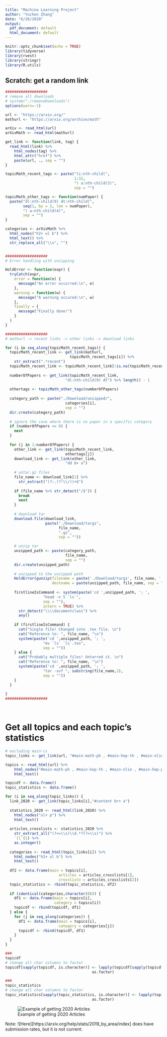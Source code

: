 ```yaml
---
title: "Machine Learning Project"
author: "Yuchen Zhang"
date: "6/26/2020"
output:
  pdf_document: default
  html_document: default
---
```


```r
knitr::opts_chunk$set(echo = TRUE)
library(tidyverse)
library(rvest)
library(stringr)
library(R.utils)
```

## Scratch: get a random link
```r
###################
# remove all downloads
# system("./removeDownloads")
options(warn=-1)

url <- "https://arxiv.org/"
mathurl <- "https://arxiv.org/archive/math"

arXiv <- read_html(url)
arXivMath <- read_html(mathurl)

get_link <- function(link, tag) {
  read_html(link) %>% 
    html_nodes(tag) %>%
    html_attr("href") %>% 
    paste(url, ., sep = "")
}

topicMath_recent_tags <- paste("li:nth-child(", 
                               1:32, 
                               ") a:nth-child(3)", 
                               sep = "")

topicMath_other_tags <- function(numPaper) {
  paste("dl:nth-child(9) dt:nth-child(", 
        seq(1, by = 2, len = numPaper), 
        ") a:nth-child(4)", 
        sep = "")
}

categories <- arXivMath %>% 
  html_nodes("h2+ ul b") %>% 
  html_text() %>% 
  str_replace_all("\\s", "")


###################
# Error handling with unzipping

HoldError <- function(expr) {
  tryCatch(expr,
    error = function(e) {
      message("An error occurred:\n", e)
    },
    warning = function(w) {
      message("A warning occured:\n", w)
    },
    finally = {
      message("Finally done!")
    }
  )
}

###################
# mathurl -> recent links -> other links -> download links

for (i in seq_along(topicMath_recent_tags)) {
  topicMath_recent_link <- get_link(mathurl, 
                             topicMath_recent_tags[i]) %>% 
    str_extract(".*recent")
  topicMath_recent_link <- topicMath_recent_link[!is.na(topicMath_recent_link)]
  
  numberOfPapers <- get_link(topicMath_recent_link,
                           "dl:nth-child(9) dt") %>% length() - 1
  
  othertags <- topicMath_other_tags(numberOfPapers)
  
  category_path <- paste("./Download/unzipped/", 
                           categories[i], 
                           sep = "")
  dir.create(category_path)
  
  # ignore the case where there is no paper in a specific category
  if (numberOfPapers <= 0) {
    next
  }
  
  for (j in 1:numberOfPapers) {
    other_link <- get_link(topicMath_recent_link,
                           othertags[j])
    download_link <- get_link(other_link, 
                           "dd b+ a")
    
    # untar.gz files
    file_name <- download_link[1] %>% 
      str_extract("(?:.(?!\\/))+$")
    
    if (file_name %>% str_detect("/$")) {
      break
      next
    }
    
    # download tar
    download.file(download_link, 
                  paste("./Download/targz", 
                        file_name, 
                        ".gz",
                        sep = ""))

    # unzip tar
    unzipped_path <- paste(category_path, 
                           file_name, 
                           sep = "")
    dir.create(unzipped_path)
    
    # unzipped to the unzipped path
    HoldError(gunzip(filename = paste('./Download/targz', file_name, '.gz', sep = ""),
                     destname = paste(unzipped_path, file_name, sep = "")))
    
    firstlineIsCommand <- system(paste('cd ',unzipped_path, '; ',
                 "head -n 5 `ls`",
                 sep = ""),
                 intern = TRUE) %>% 
      str_detect("\\\\documentclass") %>% 
      any()
    
    if (firstlineIsCommand) {
      cat("Single file! Changed into .tex file. \n")
      cat("Reference to: ", file_name, "\n")
      system(paste('cd ',unzipped_path, '; ',
                 "mv `ls` `ls`.tex",
                 sep = ""))
    } else {
      cat("Probably multiple files! Untarred it. \n")
      cat("Reference to: ", file_name, "\n")
      system(paste('cd ',unzipped_path, '; ',
                 "tar -xvf ", substring(file_name,2),
                 sep = ""))
    }
  }
  
}
###################




```

# Get all topics and each topic's statistics
```r
# excluding main-cs 
topic_links <- get_link(url, "#main-math-ph , #main-hep-th , #main-nlin , #main-hep-ph , #main-nucl-ex , #main-hep-lat , #main-nucl-th , #main-hep-ex , #main-physics , #main-gr-qc , #main-quant-ph , #main-math , #main-q-bio , #main-q-fin , #main-stat , #main-eess , #main-econ , #main-cond-mat , #main-astro-ph")

topics <- read_html(url) %>% 
    html_nodes("#main-math-ph , #main-hep-th , #main-nlin , #main-hep-ph , #main-nucl-ex , #main-hep-lat , #main-nucl-th , #main-hep-ex , #main-physics , #main-gr-qc , #main-quant-ph , #main-math , #main-q-bio , #main-q-fin , #main-stat , #main-eess , #main-econ , #main-cond-mat , #main-astro-ph") %>% 
    html_text()

topicdf <- data.frame()
topic_statistics <- data.frame()

for (i in seq_along(topic_links)) {
  link_2020 <- get_link(topic_links[i],"#content br+ a") 
  
  statistics_2020 <- read_html(link_2020) %>% 
    html_nodes("ul+ p") %>% 
    html_text()
  
  articles_crosslists <- statistics_2020 %>% 
    str_extract_all("(?<=\\s)\\d.*?(?=\\s)") %>% 
    `[[`(1) %>% 
    as.integer()
  
  categories <- read_html(topic_links[i]) %>% 
    html_nodes("h2+ ul b") %>% 
    html_text()
  
  df2 <- data.frame(main = topics[i],
                        articles = articles_crosslists[1], 
                        crosslists = articles_crosslists[2])
  topic_statistics <- rbind(topic_statistics, df2)
  
  if (identical(categories,character(0))) {
    df1 <- data.frame(main = topics[i], 
                      category = topics[i])
    topicdf <- rbind(topicdf, df1)
  } else {
    for (j in seq_along(categories)) {
      df1 <- data.frame(main = topics[i], 
                        category = categories[j])
      topicdf <- rbind(topicdf, df1)
    }
  }
}

###
topicdf
# change all char columns to factor
topicdf[sapply(topicdf, is.character)] <- lapply(topicdf[sapply(topicdf, is.character)], 
                                       as.factor)

###
topic_statistics
# change all char columns to factor
topic_statistics[sapply(topic_statistics, is.character)] <- lapply(topic_statistics[sapply(topic_statistics, is.character)], 
                                       as.factor)

```

![Example of getting 2020 Articles](./miscellaneous/statistics_example.png)

Note: ![Here][https://arxiv.org/help/stats/2019_by_area/index] does have submission rates, but it is not current.